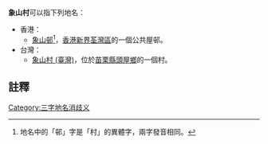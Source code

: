 '''象山村'''可以指下列地名：
* 香港：
**[[象山邨|象山邨]]<ref group="註">地名中的「邨」字是「村」的異體字，兩字發音相同。</ref>，[[香港|香港]][[新界|新界]][[荃灣區|荃灣區]]的一個公共屋邨。
* 台灣：
**[[象山村_(臺灣)|象山村 (臺灣)]]，位於[[苗栗縣|苗栗縣]][[頭屋鄉|頭屋鄉]]的一個村。

==註釋==
{{reflist|group="註"}}

[[Category:三字地名消歧义|Category:三字地名消歧义]]